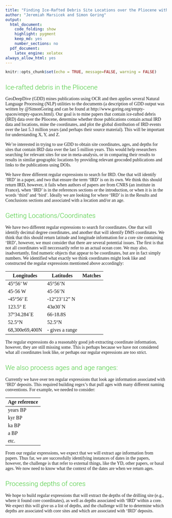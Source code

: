```yaml
---
title: "Finding Ice-Rafted Debris Site Locations over the Pliocene with GeoDeepDive"
author: "Jeremiah Marsicek and Simon Goring"
output:
  html_document:
    code_folding: show
    highlight: pygment
    keep_md: yes
    number_sections: no
  pdf_document:
    latex_engine: xelatex
always_allow_html: yes
---
```


<style>
      @import url('https://fonts.googleapis.com/css?family=Roboto:400,700');
      @import url('https://fonts.googleapis.com/css?family=Droid+Serif');
      body {
        font-family: 'Droid Serif', serif;
      }
      h1 {
        font-family: 'Roboto';
        font-weight: 500;
        line-height: 1.1;
        color: #48ca3b;
      }
      h2 {
        font-family: 'Roboto';
        font-weight: 300;
        line-height: 1;
        color: #48ca3b;
      }
</style>


```r
knitr::opts_chunk$set(echo = TRUE, message=FALSE, warning = FALSE)
```

## Ice-rafted debris in the Pliocene

GeoDeepDive (GDD) mines publications using OCR and then applies several Natural Language Processing (NLP) utilities to the documents (a description of GDD output was written by @SimonGoring and can be found at http://www.goring.org/empty-spaces/empty-spaces.html). Our goal is to mine papers that contain ice-rafted debris (IRD) data over the Pliocene, determine whether those publications contain actual IRD data and locations, mine the coordinates, and plot the global distribution of IRD events over the last 5.3 million years (and perhaps their source material). This will be important for understanding X, Y, and Z.   

We're interested in trying to use GDD to obtain site coordinates, ages, and depths for sites that contain IRD data over the last 5 million years.  This would help researchers searching for relevant sites for use in meta-analysis, or in comparing their results to results in similar geographic locations by providing relevant geocoded publications and links to the publications using DOIs. 


We have three different regular expressions to search for IRD. One that will identify 'IRD' in a paper, and two that ensure the term 'IRD' is on its own. We think this should return IRD, however, it fails when authors of papers are from CNRS (an institute in France), when 'IRD' is in the references sections or the introduction, or when it is in the words 'third' and 'bird'. Ideally we are looking for where 'IRD' is in the Results and Conclusions sections and associated with a location and/or an age.   

## Getting Locations/Coordinates

We have two different regular expressions to search for coordinates. One that will identify decimal degree coordinates, and another that will identify DMS coordinates. We think that this should return latitude and longitude information for a core site containing 'IRD', however, we must consider that there are several potential issues.  The first is that not all coordinates will neccessarily refer to an actual ocean core.  We may also, inadvertantly, find numeric objects that appear to be coordinates, but are in fact simply numbers.  We identified what exactly we think coordinates might look like and constructed the regular expressions mentioned above accordingly:

| Longitudes     |  Latitudes     | Matches |
| -----------    | -----------    | ------ |
| 45°56' W       | 45°56'N        |   |
| 45◦56 W        | 45◦56'N      |   |
| -45°56' E        | -12°23'12" N |   |
| 123.5° E       | 43ø30`N      |   |
|  37º34.284´E |  66◦18.8S    |   |
| 52.5°N       |  52.5°N        |   |
| 68,300e69,400N | - gives a range |   |

The regular expressions do a reasonably good job extracting coordinate information, however, they are still missing some. This is perhaps because we have not considered what all coordinates look like, or perhaps our regular expressions are too strict.  

## We also process ages and age ranges:
Currently we have over ten regular expressions that look age information associated with 'IRD' deposits. This required building regex's that pull ages with many different naming conventions. For example, we needed to consider: 

| Age reference |
| -----------   |
| years BP      |
| kyr BP        |
| ka BP         |
| a BP          |
| etc.          |


From our regular expressions, we expect that we will extract age information from papers. Thus far, we are successfully identifying instances of dates in the papers, however, the challenge is that refer to external things, like the YD, other papers, or basal ages. We now need to know what the context of the dates are when we return ages. 


## Processing depths of cores

We hope to build regular expressions that will extract the depths of the drilling site (e.g., where it found core coordinates), as well as depths associated with 'IRD' within a core. We expect this will give us a list of depths, and the challenge will be to determine which depths are associated with core sites and which are associated with 'IRD' deposits.  





